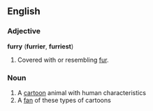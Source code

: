 ==English==

===Adjective===
'''furry''' ('''furrier''', '''furriest''')
# Covered with or resembling [[fur]].

===Noun=== {{wikipedia}}

# A [[cartoon]] animal with human characteristics
# A [[fan]] of these types of cartoons